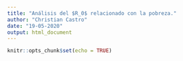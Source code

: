 ```yaml
---
title: "Análisis del $R_0$ relacionado con la pobreza."
author: "Christian Castro"
date: "19-05-2020"
output: html_document
---
```


```r
knitr::opts_chunk$set(echo = TRUE)
```

## 


